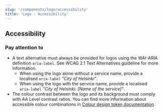 ```yaml
---
slug: '/components/logo/accessibility'
title: 'Logo - Accessibility'
---
```




## Accessibility

### Pay attention to
- A text alternative must always be provided for logos using the WAI-ARIA definition `aria-label`. See <Link size="M" href="https://www.w3.org/TR/WCAG21/#text-alternatives" external>WCAG 2.1 Text Alternatives guideline</Link> for more information.
    - When using the logo alone without a service name, provide a localised `aria-label` _"City of Helsinki"_.
    - When using the logo with the service name, provide a localised `aria-label` _"City of Helsinki: [Name of the service]"_.
- The colour contrast between the logo and its background must comply with <Link size="M" href="https://www.w3.org/TR/WCAG21/#contrast-minimum" external>AA Level contrast ratios</Link>. You can find more information about accessible colour combinations in [Colour design token documentation](/design-tokens/colour).
